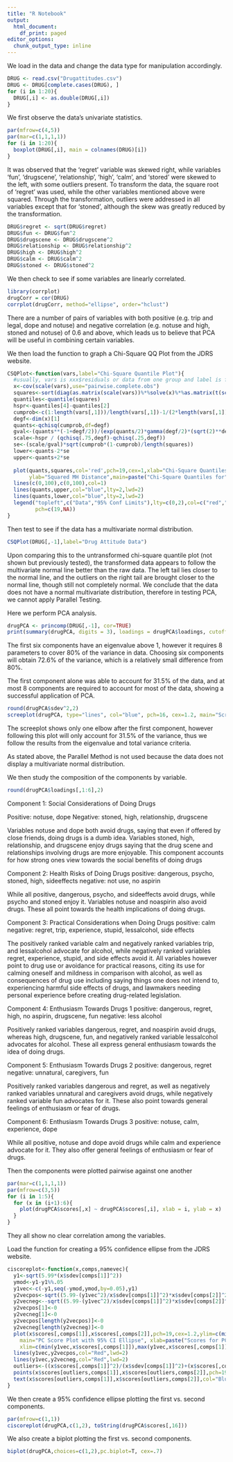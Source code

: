```yaml
---
title: "R Notebook"
output:
  html_document:
    df_print: paged
editor_options:
  chunk_output_type: inline
---
```

We load in the data and change the data type for manipulation accordingly.
```r
DRUG <- read.csv("Drugattitudes.csv")
DRUG <- DRUG[complete.cases(DRUG), ] 
for (i in 1:20){
  DRUG[,i] <- as.double(DRUG[,i]) 
}
```

We first observe the data's univariate statistics.


```r
par(mfrow=c(4,5))
par(mar=c(1,1,1,1))
for (i in 1:20){
  boxplot(DRUG[,i], main = colnames(DRUG)[i])
}
```

It was observed that the 'regret' variable was skewed right, while variables 'fun', 'drugscene', 'relationship', 'high', 'calm', and 'stored' were skewed to the left, with some outliers present. To transform the data, the square root of 'regret' was used, while the other variables mentioned above were squared. Through the transformation, outliers were addressed in all variables except that for 'stoned', although the skew was greatly reduced by the transformation. 
```r
DRUG$regret <- sqrt(DRUG$regret)
DRUG$fun <- DRUG$fun^2
DRUG$drugscene <- DRUG$drugscene^2
DRUG$relationship <- DRUG$relationship^2 
DRUG$high <- DRUG$high^2
DRUG$calm <- DRUG$calm^2
DRUG$stoned <- DRUG$stoned^2
```

We then check to see if some variables are linearly correlated.
```r
library(corrplot)
drugCorr = cor(DRUG)
corrplot(drugCorr, method="ellipse", order="hclust")
```

There are a number of pairs of variables with both positive (e.g. trip and legal, dope and notuse) and negative correlation (e.g. notuse and high, stoned and notuse) of 0.6 and above, which leads us to believe that PCA will be useful in combining certain variables. 

We then load the function to graph a Chi-Square QQ Plot from the JDRS website.
```r
CSQPlot<-function(vars,label="Chi-Square Quantile Plot"){
  #usually, vars is xxx$residuals or data from one group and label is for plot
  x<-cov(scale(vars),use="pairwise.complete.obs")
  squares<-sort(diag(as.matrix(scale(vars))%*%solve(x)%*%as.matrix(t(scale(vars)))))
  quantiles<-quantile(squares)
  hspr<-quantiles[4]-quantiles[2]
  cumprob<-c(1:length(vars[,1]))/length(vars[,1])-1/(2*length(vars[,1]))
  degf<-dim(x)[1]
  quants<-qchisq(cumprob,df=degf)
  gval<-(quants**(-1+degf/2))/(exp(quants/2)*gamma(degf/2)*(sqrt(2)**degf))
  scale<-hspr / (qchisq(.75,degf)-qchisq(.25,degf))
  se<-(scale/gval)*sqrt(cumprob*(1-cumprob)/length(squares))
  lower<-quants-2*se
  upper<-quants+2*se
  
  plot(quants,squares,col='red',pch=19,cex=1,xlab="Chi-Square Quantiles",
       ylab="Squared MH Distance",main=paste("Chi-Square Quantiles for",label),ylim=range(upper,lower, squares) , xlim=range(c(0,quants)))
  lines(c(0,100),c(0,100),col=1)
  lines(quants,upper,col="blue",lty=2,lwd=2)
  lines(quants,lower,col="blue",lty=2,lwd=2)
  legend("topleft",c("Data","95% Conf Limits"),lty=c(0,2),col=c("red","blue"),lwd=c(2,2),
         pch=c(19,NA))
}
```

Then test to see if the data has a multivariate normal distribution.
```r
CSQPlot(DRUG[,-1],label="Drug Attitude Data")
```


Upon comparing this to the untransformed chi-square quantile plot (not shown but previously tested), the transformed data appears to follow the multivariate normal line better than the raw data. The left tail lies closer to the normal line, and the outliers on the right tail are brought closer to the normal line, though still not completely normal. We conclude that the data does not have a normal multivariate distribution, therefore in testing PCA, we cannot apply Parallel Testing.

Here we perform PCA analysis.
```r
drugPCA <- princomp(DRUG[,-1], cor=TRUE)
print(summary(drugPCA, digits = 3), loadings = drugPCA$loadings, cutoff = 0)
```

The first six components have an eigenvalue above 1, however it requires 8 parameters to cover 80% of the variance in data. Choosing six components will obtain 72.6% of the variance, which is a relatively small difference from 80%.

The first component alone was able to account for 31.5% of the data, and at most 8 components are required to account for most of the data, showing a successful application of PCA. 

```r
round(drugPCA$sdev^2,2)
screeplot(drugPCA, type="lines", col="blue", pch=16, cex=1.2, main="Scree Plot of Raw Drug Attitude Data")
```

The screeplot shows only one elbow after the first component, however following this plot will only account for 31.5% of the variance, thus we follow the results from the eigenvalue and total variance criteria.

As stated above, the Parallel Method is not used because the data does not display a multivariate normal distribution.

We then study the composition of the components by variable.
```r
round(drugPCA$loadings[,1:6],2)
```
Component 1: Social Considerations of Doing Drugs

Positive: notuse, dope
Negative: stoned, high, relationship, drugscene

Variables notuse and dope both avoid drugs, saying that even if offered by close friends, doing drugs is a dumb idea. Variables stoned, high, relationship, and drugscene enjoy drugs saying that the drug scene and relationships involving drugs are more enjoyable. This component accounts for how strong ones view towards the social benefits of doing drugs

Component 2: Health Risks of Doing Drugs
positive: dangerous, psycho, stoned, high, sideeffects
negative: not use, no aspirin

While all positive, dangerous, psycho, and sideeffects avoid drugs, while psycho and stoned enjoy it. Variables notuse and noaspirin also avoid drugs. These all point towards the health implications of doing drugs.

Component 3: Practical Considerations when Doing Drugs
positive: calm
negative: regret, trip, experience, stupid, lessalcohol, side effects

The positively ranked variable calm and negatively ranked variables trip, and lessalcohol advocate for alcohol, while negatively ranked variables regret, experience, stupid, and side effects avoid it. All variables however point to drug use or avoidance for practical reasons, citing its use for calming oneself and mildness in comparison with alcohol, as well as consequences of drug use including saying things one does not intend to, experiencing harmful side effects of drugs, and lawmakers needing personal experience before creating drug-related legislation.

Component 4: Enthusiasm Towards Drugs 1
positive: dangerous, regret, high, no aspirin, drugscene, fun
negative: less alcohol

Positively ranked variables dangerous, regret, and noaspirin avoid drugs, whereas high, drugscene, fun, and negatively ranked variable lessalcohol advocates for alcohol. These all express general enthusiasm towards the idea of doing drugs.

Component 5: Enthusiasm Towards Drugs 2
positive: dangerous, regret
negative: unnatural, caregivers, fun

Positively ranked variables dangerous and regret, as well as negatively ranked variables unnatural and caregivers avoid drugs, while negatively ranked variable fun advocates for it. These also point towards general feelings of enthusiasm or fear of drugs.

Component 6: Enthusiasm Towards Drugs 3
positive: notuse, calm, experience, dope

While all positive, notuse and dope avoid drugs while calm and experience advocate for it. They also offer general feelings of enthusiasm or fear of drugs.

Then the components were plotted pairwise against one another
```r
par(mar=c(1,1,1,1))
par(mfrow=c(3,5))
for (i in 1:5){
  for (x in (i+1):6){
    plot(drugPCA$scores[,x] ~ drugPCA$scores[,i], xlab = i, ylab = x)
  }
}
```

They all show no clear correlation among the variables.

Load the function for creating a 95% confidence ellipse from the JDRS website.
```r
ciscoreplot<-function(x,comps,namevec){
  y1<-sqrt(5.99*(x$sdev[comps[1]]^2))
  ymod<-y1-y1%%.05
  y1vec<-c(-y1,seq(-ymod,ymod,by=0.05),y1)
  y2vecpos<-sqrt((5.99-(y1vec^2)/x$sdev[comps[1]]^2)*x$sdev[comps[2]]^2)
  y2vecneg<--sqrt((5.99-(y1vec^2)/x$sdev[comps[1]]^2)*x$sdev[comps[2]]^2)
  y2vecpos[1]<-0
  y2vecneg[1]<-0
  y2vecpos[length(y2vecpos)]<-0
  y2vecneg[length(y2vecneg)]<-0
  plot(x$scores[,comps[1]],x$scores[,comps[2]],pch=19,cex=1.2,ylim=c(min(y2vecneg,x$scores[,comps[2]]),max(y2vecpos,x$scores[,comps[2]])),
    main="PC Score Plot with 95% CI Ellipse", xlab=paste("Scores for PC",comps[1],sep=" "), ylab=paste("Scores for PC",comps[2],sep=" "),
    xlim=c(min(y1vec,x$scores[,comps[1]]),max(y1vec,x$scores[,comps[1]])))
  lines(y1vec,y2vecpos,col="Red",lwd=2)
  lines(y1vec,y2vecneg,col="Red",lwd=2)
  outliers<-((x$scores[,comps[1]]^2)/(x$sdev[comps[1]]^2)+(x$scores[,comps[2]]^2)/(x$sdev[comps[2]]^2))>5.99
  points(x$scores[outliers,comps[1]],x$scores[outliers,comps[2]],pch=19,cex=1.2,col="Blue")
  text(x$scores[outliers,comps[1]],x$scores[outliers,comps[2]],col="Blue",lab=namevec[outliers])
}
```

We then create a 95% confidence ellipse plotting the first vs. second components.

```r
par(mfrow=c(1,1))
ciscoreplot(drugPCA,c(1,2), toString(drugPCA$scores[,16]))
```

We also create a biplot plotting the first vs. second components.
```r
biplot(drugPCA,choices=c(1,2),pc.biplot=T, cex=.7)
```

